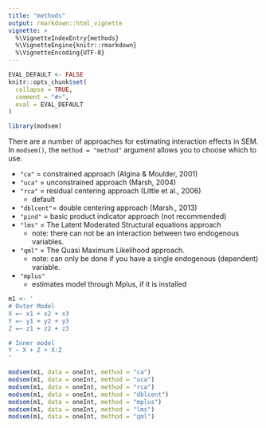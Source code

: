 ```yaml
---
title: "methods"
output: rmarkdown::html_vignette
vignette: >
  %\VignetteIndexEntry{methods}
  %\VignetteEngine{knitr::rmarkdown}
  %\VignetteEncoding{UTF-8}
---
```


```r
EVAL_DEFAULT <- FALSE
knitr::opts_chunk$set(
  collapse = TRUE,
  comment = "#>",
  eval = EVAL_DEFAULT
)
```

```r
library(modsem)
```

There are a number of approaches for estimating interaction effects in SEM. In `modsem()`, the `method = "method"` argument allows you to choose which to use.

-   `"ca"` = constrained approach (Algina & Moulder, 2001)
-   `"uca"` = unconstrained approach (Marsh, 2004)
-   `"rca"` = residual centering approach (Little et al., 2006)
    -   default
-   `"dblcent"`= double centering approach (Marsh., 2013)
-   `"pind"` = basic product indicator approach (not recommended)
-   `"lms"` = The Latent Moderated Structural equations approach
    -   note: there can not be an interaction between two endogenous variables.
-   `"qml"` = The Quasi Maximum Likelihood approach.
    -   note: can only be done if you have a single endogenous (dependent) variable.
-   `"mplus"`
    -   estimates model through Mplus, if it is installed

```r

m1 <- '
# Outer Model
X =~ x1 + x2 + x3
Y =~ y1 + y2 + y3
Z =~ z1 + z2 + z3

# Inner model
Y ~ X + Z + X:Z 
'

modsem(m1, data = oneInt, method = "ca")
modsem(m1, data = oneInt, method = "uca")
modsem(m1, data = oneInt, method = "rca")
modsem(m1, data = oneInt, method = "dblcent")
modsem(m1, data = oneInt, method = "mplus")
modsem(m1, data = oneInt, method = "lms")
modsem(m1, data = oneInt, method = "qml")
```
